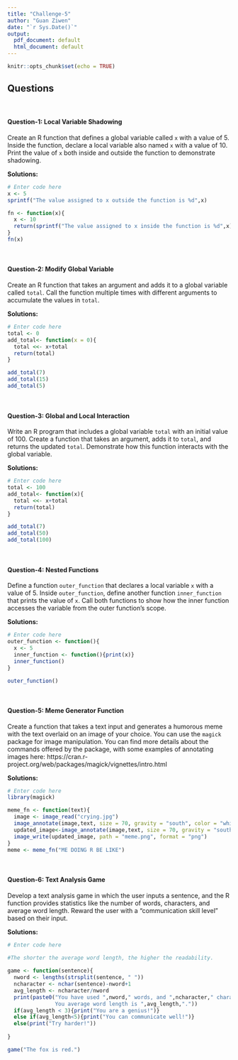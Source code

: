 ```yaml
---
title: "Challenge-5"
author: "Guan Ziwen"
date: "`r Sys.Date()`"
output:
  pdf_document: default
  html_document: default
---
```


```r
knitr::opts_chunk$set(echo = TRUE)
```

## Questions
<br>

#### Question-1: Local Variable Shadowing 

Create an R function that defines a global variable called `x` with a value of 5. Inside the function, declare a local variable also named `x` with a value of 10. Print the value of `x` both inside and outside the function to demonstrate shadowing.

**Solutions:**

```r
# Enter code here
x <- 5
sprintf("The value assigned to x outside the function is %d",x)

fn <- function(x){
  x <- 10
  return(sprintf("The value assigned to x inside the function is %d",x))
}
fn(x)

```
<br>

#### Question-2: Modify Global Variable

Create an R function that takes an argument and adds it to a global variable called `total`. Call the function multiple times with different arguments to accumulate the values in `total`.

**Solutions:**

```r
# Enter code here
total <- 0
add_total<- function(x = 0){
  total <<- x+total
  return(total)
}

add_total(7)
add_total(15)
add_total(5)
```
<br>

#### Question-3: Global and Local Interaction 

Write an R program that includes a global variable `total` with an initial value of 100. Create a function that takes an argument, adds it to `total`, and returns the updated `total`. Demonstrate how this function interacts with the global variable.

**Solutions:**

```r
# Enter code here
total <- 100
add_total<- function(x){
  total <<- x+total
  return(total)
}

add_total(7)
add_total(50)
add_total(100)
```
<br>

#### Question-4: Nested Functions

Define a function `outer_function` that declares a local variable `x` with a value of 5. Inside `outer_function`, define another function `inner_function` that prints the value of `x`. Call both functions to show how the inner function accesses the variable from the outer function's scope.

**Solutions:**

```r
# Enter code here
outer_function <- function(){
  x <- 5
  inner_function <- function(){print(x)}
  inner_function()
}

outer_function()

```
<br>

#### Question-5: Meme Generator Function

Create a function that takes a text input and generates a humorous meme with the text overlaid on an image of your choice. You can use the `magick` package for image manipulation. You can find more details about the commands offered by the package, with some examples of annotating images here: https://cran.r-project.org/web/packages/magick/vignettes/intro.html

**Solutions:**

```r
# Enter code here
library(magick)

meme_fn <- function(text){
  image <- image_read("crying.jpg")
  image_annotate(image,text, size = 70, gravity = "south", color = "white")
  updated_image<-image_annotate(image,text, size = 70, gravity = "south", color = "white")
  image_write(updated_image, path = "meme.png", format = "png")
}
meme <- meme_fn("ME DOING R BE LIKE")  

```
<br>

#### Question-6: Text Analysis Game  

Develop a text analysis game in which the user inputs a sentence, and the R function provides statistics like the number of words, characters, and average word length. Reward the user with a "communication skill level" based on their input.

**Solutions:**

```r
# Enter code here
  
#The shorter the average word length, the higher the readability. 

game <- function(sentence){
  nword <- lengths(strsplit(sentence, " "))
  ncharacter <- nchar(sentence)-nword+1
  avg_length <- ncharacter/nword
  print(paste0("You have used ",nword," words, and ",ncharacter," characters. 
               You average word length is ",avg_length,"."))
  if(avg_length < 3){print("You are a genius!")}
  else if(avg_length<5){print("You can communicate well!")}
  else(print("Try harder!"))
 
}

game("The fox is red.")

```
<br>
